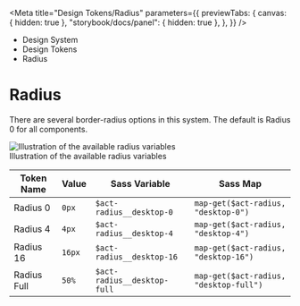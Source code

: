 
<Meta
	title="Design Tokens/Radius"
	parameters={{
		previewTabs: {
			canvas: { hidden: true },
			"storybook/docs/panel": { hidden: true },
		},
	}}
/>

<div className="act-docs-container">
	<Masthead />
	<main className="act-body">
		<div className="act-flex act-flex-light-purple">
			<div className="act-flex__container act-flex__container-padding-trim">
				<div className="act-flex__grid">
					<div className="act-flex__row">
						<div className="act-col__cw-12">
							<div className="act-box">
								<div className="act-breadcrumbs">
									<ul className="act-breadcrumbs__container">
										<li className="act-breadcrumbs__crumb act-h6">
											<LinkTo className="act-breadcrumbs__crumb__link" kind="system-introduction--page">
												Design System <i className="fa-solid fa-angle-right"></i>
											</LinkTo>
										</li>
										<li className="act-breadcrumbs__crumb act-h6">
											<LinkTo className="act-breadcrumbs__crumb__link" kind="design-tokens-overview--page">
												Design Tokens <i className="fa-solid fa-angle-right"></i>
											</LinkTo>
										</li>
										<li className="act-breadcrumbs__crumb act-h6">
											<LinkTo className="act-breadcrumbs__crumb__link" kind="design-tokens-radius--page">
												Radius <i className="fa-solid fa-angle-right"></i>
											</LinkTo>
										</li>
									</ul>
								</div>
								<h1>Radius</h1>
							</div>
						</div>
					</div>
				</div>
			</div>
		</div>
		<div className="act-flex">
			<div className="act-flex__container">
				<div className="act-flex__grid">
					<div className="act-flex__row">
						<div className="act-col__cw-12">
							<div className="act-box">
								<p>There are several border-radius options in this system. The default is Radius 0 for all components.</p>
								<div className="act-img">
									<img src="/images/2-design-tokens-radius-1.png" alt="Illustration of the available radius variables" />
									<div className="act-img__description act-p-small">
										<i class="fa-solid fa-circle-info"></i> Illustration of the available radius variables
									</div>
								</div>
								<div className="act-table-container">
									<table className="act-table">
										<thead>
											<tr>
												<th>Token Name</th>
												<th>Value</th>
												<th>Sass Variable</th>
												<th>Sass Map</th>
											</tr>
										</thead>
										<tbody>
											<tr>
												<td>Radius 0</td>
												<td>
													<code>0px</code>
												</td>
												<td>
													<code className="sass-var">$act-radius__desktop-0</code>
												</td>
												<td>
													<code className="sass-var">map-get($act-radius, "desktop-0")</code>
												</td>
											</tr>
											<tr>
												<td>Radius 4</td>
												<td>
													<code>4px</code>
												</td>
												<td>
													<code className="sass-var">$act-radius__desktop-4</code>
												</td>
												<td>
													<code className="sass-var">map-get($act-radius, "desktop-4")</code>
												</td>
											</tr>
											<tr>
												<td>Radius 16</td>
												<td>
													<code>16px</code>
												</td>
												<td>
													<code className="sass-var">$act-radius__desktop-16</code>
												</td>
												<td>
													<code className="sass-var">map-get($act-radius, "desktop-16")</code>
												</td>
											</tr>
											<tr>
												<td>Radius Full</td>
												<td>
													<code>50%</code>
												</td>
												<td>
													<code className="sass-var">$act-radius__desktop-full</code>
												</td>
												<td>
													<code className="sass-var">map-get($act-radius, "desktop-full")</code>
												</td>
											</tr>
										</tbody>
									</table>
								</div>
							</div>
						</div>
					</div>
				</div>
			</div>
		</div>
	</main>
	<footer className="act-footer">
		<AoC />
		<Footer />
	</footer>
</div>
